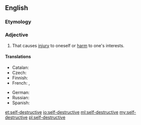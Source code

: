==English==

===Etymology===
{{prefix|self|destructive}}

===Adjective===
{{en-adj}}

# That causes [[injury]] to oneself or [[harm]] to one's interests.

====Translations====
{{trans-top|that causes injury to oneself or harm to one's interests}}
* Catalan: {{t-|ca|autodestructiu}}
* Czech: {{t-|cs|sebezničující}}
* Finnish: {{t-|fi|itsetuhoinen}}
* French: {{t+|fr|autodestructeur|m}}, {{t+|fr|autodestructrice|f}}
{{trans-mid}}
* German: {{t-|de|selbstzerstörerisch}}
* Russian: {{t-|ru|самоуничтожающийся}}
* Spanish: {{t-|es|autodestructivo}}
{{trans-bottom}}

[[et:self-destructive]]
[[io:self-destructive]]
[[ml:self-destructive]]
[[my:self-destructive]]
[[pl:self-destructive]]